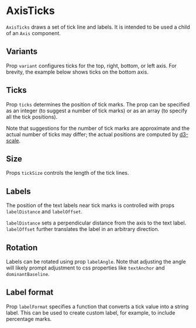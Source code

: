 
# AxisTicks

<Meta of={AxisTicksStories} />

`AxisTicks` draws a set of tick line and labels.
It is intended to be used a child of an `Axis` component.

<ArgTypes of={AxisTicksStories} />

## Variants

Prop `variant` configures ticks for the top, right, bottom, or left axis.
For brevity, the example below shows ticks on the bottom axis.

<Canvas of={AxisTicksStories.Default} />

## Ticks

Prop `ticks` determines the position of tick marks.
The prop can be specified as an integer (to suggest a number of tick marks)
or as an array (to specify all the tick positions).

<Canvas of={AxisTicksStories.Number} />
<Canvas of={AxisTicksStories.Positions} />

Note that suggestions for the number of tick marks are approximate and the actual number of ticks may differ; the actual positions are computed by [d3-scale](https://github.com/d3/d3-scale).

## Size

Props `tickSize` controls the length of the tick lines.

<Canvas of={AxisTicksStories.TickSize} />

## Labels

The position of the text labels near tick marks is controlled with props `labelDistance` and `labelOffset`.

`labelDistance` sets a perpendicular distance from the axis to the text label.
`labelOffset` further translates the label in an arbitrary direction.

<Canvas of={AxisTicksStories.LabelDistance} />
<Canvas of={AxisTicksStories.LabelOffset} />

## Rotation

Labels can be rotated using prop `labelAngle`.
Note that adjusting the angle will likely prompt adjustment to css properties like `textAnchor` and `dominantBaseline`.

<Canvas of={AxisTicksStories.Rotation} />

## Label format

Prop `labelFormat` specifies a function that converts a tick value into a string label.
This can be used to create custom label, for example, to include percentage marks.

<Canvas of={AxisTicksStories.Format} />
